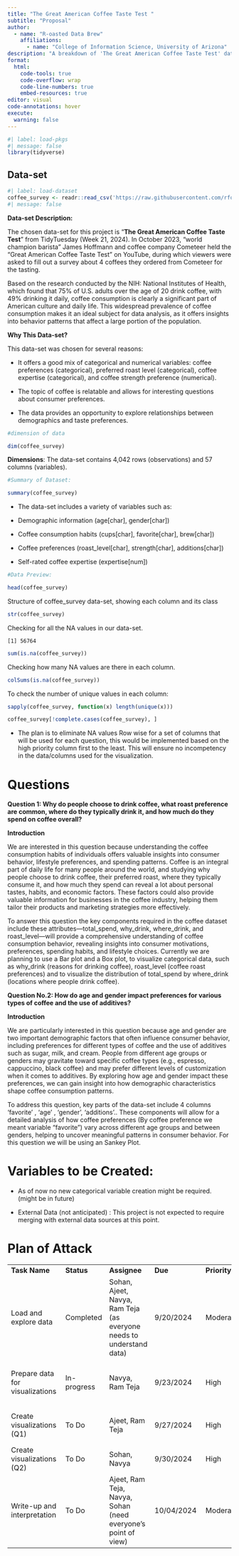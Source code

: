 ---
title: "The Great American Coffee Taste Test "
subtitle: "Proposal"
author: 
  - name: "R-oasted Data Brew"
    affiliations:
      - name: "College of Information Science, University of Arizona"
description: "A breakdown of 'The Great American Coffee Taste Test' data specifically looking to explore relationships between demographics and taste preferences."
format:
  html:
    code-tools: true
    code-overflow: wrap
    code-line-numbers: true
    embed-resources: true
editor: visual
code-annotations: hover
execute:
  warning: false
---

```{r}
#| label: load-pkgs
#| message: false
library(tidyverse)
```

## Data-set

```{r}
#| label: load-dataset
coffee_survey <- readr::read_csv('https://raw.githubusercontent.com/rfordatascience/tidytuesday/master/data/2024/2024-05-14/coffee_survey.csv')
#| message: false
```

**Data-set Description:** 

The chosen data-set for this project is "**The Great American Coffee Taste Test**" from TidyTuesday (Week 21, 2024). In October 2023, "world champion barista" James Hoffmann and coffee company Cometeer held the "Great American Coffee Taste Test" on YouTube, during which viewers were asked to fill out a survey about 4 coffees they ordered from Cometeer for the tasting.  

Based on the research conducted by the NIH: National Institutes of Health, which found that 75% of U.S. adults over the age of 20 drink coffee, with 49% drinking it daily, coffee consumption is clearly a significant part of American culture and daily life. This widespread prevalence of coffee consumption makes it an ideal subject for data analysis, as it offers insights into behavior patterns that affect a large portion of the population.

**Why This Data-set?** 

This data-set was chosen for several reasons: 

-   It offers a good mix of categorical and numerical variables: coffee preferences (categorical), preferred roast level (categorical), coffee expertise (categorical), and coffee strength preference (numerical). 

-   The topic of coffee is relatable and allows for interesting questions about consumer preferences. 

-   The data provides an opportunity to explore relationships between demographics and taste preferences. 

```{r}
#dimension of data 

dim(coffee_survey) 
```

**Dimensions**: The data-set contains 4,042 rows (observations) and 57 columns (variables).

```{r}
#Summary of Dataset:  

summary(coffee_survey) 

```

-   The data-set includes a variety of variables such as:

-   Demographic information (age\[char\], gender\[char\])

-   Coffee consumption habits (cups\[char\], favorite\[char\], brew\[char\])

-   Coffee preferences (roast_level\[char\], strength\[char\], additions\[char\])

-   Self-rated coffee expertise (expertise\[num\])

```{r}
#Data Preview: 

head(coffee_survey) 
```

Structure of coffee_survey data-set, showing each column and its class

```{r}
str(coffee_survey)

```

Checking for all the NA values in our data-set.

```         
[1] 56764
```

```{r}

sum(is.na(coffee_survey))


```

Checking how many NA values are there in each column.

```{r}
colSums(is.na(coffee_survey))

```

To check the number of unique values in each column: 

```{r}
sapply(coffee_survey, function(x) length(unique(x))) 
```

```{r}
coffee_survey[!complete.cases(coffee_survey), ]

```

-   The plan is to eliminate NA values Row wise for a set of columns that will be used for each question, this would be implemented based on the high priority column first to the least. This will ensure no incompetency in the data/columns used for the visualization.

# **Questions**

**Question 1: Why do people choose to drink coffee, what roast preference are common, where do they typically drink it, and how much do they spend on coffee overall?** 

**Introduction** 

We are interested in this question because understanding the coffee consumption habits of individuals offers valuable insights into consumer behavior, lifestyle preferences, and spending patterns. Coffee is an integral part of daily life for many people around the world, and studying why people choose to drink coffee, their preferred roast, where they typically consume it, and how much they spend can reveal a lot about personal tastes, habits, and economic factors. These factors could also provide valuable information for businesses in the coffee industry, helping them tailor their products and marketing strategies more effectively. 

To answer this question the key components required in the coffee dataset include these attributes—total_spend, why_drink, where_drink, and roast_level—will provide a comprehensive understanding of coffee consumption behavior, revealing insights into consumer motivations, preferences, spending habits, and lifestyle choices. Currently we are planning to use a Bar plot and a Box plot, to visualize categorical data, such as why_drink (reasons for drinking coffee), roast_level (coffee roast preferences) and to visualize the distribution of total_spend by where_drink (locations where people drink coffee).

**Question No.2: How do age and gender impact preferences for various types of coffee and the use of additives?** 

**Introduction** 

We are particularly interested in this question because age and gender are two important demographic factors that often influence consumer behavior, including preferences for different types of coffee and the use of additives such as sugar, milk, and cream. People from different age groups or genders may gravitate toward specific coffee types (e.g., espresso, cappuccino, black coffee) and may prefer different levels of customization when it comes to additives. By exploring how age and gender impact these preferences, we can gain insight into how demographic characteristics shape coffee consumption patterns.  

To address this question, key parts of the data-set include 4 columns ‘favorite’ , ‘age’ , ‘gender’, ‘additions’.. These components will allow for a detailed analysis of how coffee preferences (By coffee preference we meant variable "favorite") vary across different age groups and between genders, helping to uncover meaningful patterns in consumer behavior. For this question we will be using an Sankey Plot.

# **Variables to be Created:** 

-   As of now no new categorical variable creation might be required. (might be in future)  

-   External Data (not anticipated) : This project is not expected to require merging with external data sources at this point.

# **Plan of Attack**

|  |  |  |  |  |  |
|------------|------------|------------|------------|------------|------------|
| **Task Name**  | **Status** | **Assignee**  | **Due**  | **Priority**  | **Summary**  |
| Load and explore data  | Completed | Sohan, Ajeet, Navya, Ram Teja (as everyone needs to understand data) | 9/20/2024  | Moderate  | Read data, check data types, identify missing values.  |
| Prepare data for visualizations  | In-progress | Navya, Ram Teja  | 9/23/2024  | High | Create new variables if needed, clean and format data.  |
| Create visualizations (Q1)  | To Do | Ajeet, Ram Teja  | 9/27/2024 | High | Generate Boxplots and Barplot for Q1.  |
| Create visualizations (Q2)  | To Do  | Sohan, Navya  | 9/30/2024  | High  | Generate a Sankey plot for Q2. |
| Write-up and interpretation  | To Do  | Ajeet, Ram Teja, Navya, Sohan (need everyone's point of view) | 10/04/2024  | Moderate  | Explain findings, discuss insights, limitations, and draw conclusions.  |
